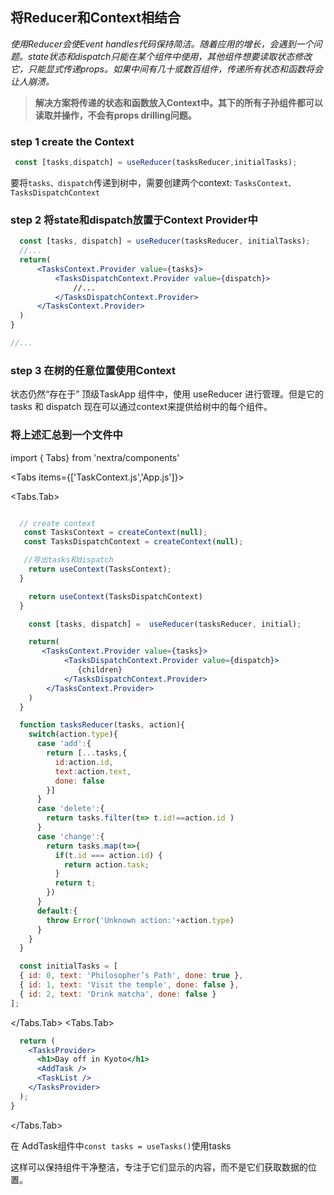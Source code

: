 ## 将Reducer和Context相结合
*使用Reducer会使Event handles代码保持简洁。随着应用的增长，会遇到一个问题。state状态和dispatch只能在某个组件中使用，其他组件想要读取状态修改它，只能显式传递props。如果中间有几十或数百组件，传递所有状态和函数将会让人崩溃。*

>**解决方案将传递的状态和函数放入Context中。其下的所有子孙组件都可以读取并操作，不会有props drilling问题。**


<Steps>

### step 1 create the Context

```js
 const [tasks,dispatch] = useReducer(tasksReducer,initialTasks);
 ```

要将```tasks、dispatch```传递到树中，需要创建两个context:
```TasksContext、TasksDispatchContext ``` 
  
  ### step 2 将state和dispatch放置于Context Provider中

  ```jsx
    const [tasks, dispatch] = useReducer(tasksReducer, initialTasks);
    //...
    return(
        <TasksContext.Provider value={tasks}>
            <TasksDispatchContext.Provider value={dispatch}>
                //...
            </TasksDispatchContext.Provider>
        </TasksContext.Provider>
    )
  }

  //...
  ```
  ### step 3 在树的任意位置使用Context
状态仍然“存在于” 顶级TaskApp 组件中，使用 useReducer 进行管理。但是它的 tasks 和 dispatch 现在可以通过context来提供给树中的每个组件。

</Steps>

### 将上述汇总到一个文件中
import { Tabs} from 'nextra/components'

<Tabs items={['TaskContext.js','App.js']}>

<Tabs.Tab>

```jsx filename="TasksContext.js"

  // create context
   const TasksContext = createContext(null);
   const TasksDispatchContext = createContext(null);

   //导出tasks和dispatch
    return useContext(TasksContext);
  }

    return useContext(TasksDispatchContext)
  }

    const [tasks, dispatch] =  useReducer(tasksReducer, initial);

    return(
       <TasksContext.Provider value={tasks}>
            <TasksDispatchContext.Provider value={dispatch}>
               {children}
            </TasksDispatchContext.Provider>
        </TasksContext.Provider>
    )
  }

  function tasksReducer(tasks, action){
    switch(action.type){
      case 'add':{
        return [...tasks,{
          id:action.id,
          text:action.text,
          done: false
        }]
      }
      case 'delete':{
        return tasks.filter(t=> t.id!==action.id )
      } 
      case 'change':{
        return tasks.map(t=>{
          if(t.id === action.id) {
            return action.task;
          }
          return t;
        })
      }
      default:{
        throw Error('Unknown action:'+action.type)
      }
    }
  }

  const initialTasks = [
  { id: 0, text: 'Philosopher’s Path', done: true },
  { id: 1, text: 'Visit the temple', done: false },
  { id: 2, text: 'Drink matcha', done: false }
];
```

</Tabs.Tab>
<Tabs.Tab>

```jsx filename="App.js"
  return (
    <TasksProvider>
      <h1>Day off in Kyoto</h1>
      <AddTask />
      <TaskList />
    </TasksProvider>
  );
}
```

</Tabs.Tab>

</Tabs>




在 AddTask组件中```const tasks = useTasks()```使用tasks

这样可以保持组件干净整洁，专注于它们显示的内容，而不是它们获取数据的位置。